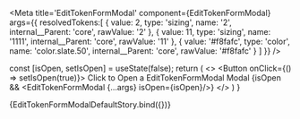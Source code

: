 


<Meta 
  title='EditTokenFormModal' 
  component={EditTokenFormModal}
  args={{
    resolvedTokens:[
      {
        value: 2,
        type: 'sizing',
        name: '2',
        internal__Parent: 'core',
        rawValue: '2'
      },
      {
        value: 11,
        type: 'sizing',
        name: '1111',
        internal__Parent: 'core',
        rawValue: '11'
      },
      {
        value: '#f8fafc',
        type: 'color',
        name: 'color.slate.50',
        internal__Parent: 'core',
        rawValue: '#f8fafc'
      }
    ]
  }}
/>

<ArgsTable of={EditTokenFormModal}/>

  const [isOpen, setIsOpen] = useState(false);
  return (
    <>
    <Button onClick={() => setIsOpen(true)}>
      Click to Open a EditTokenFormModal Modal
    </Button>
    <Provider store={store}>
      {isOpen && <EditTokenFormModal {...args} isOpen={isOpen}/>}
    </Provider>
    </>
  )
}

<Canvas>
  <Story name='Default'>
    {EditTokenFormModalDefaultStory.bind({})}
  </Story>
</Canvas>